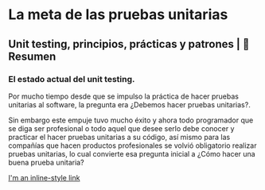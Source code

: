 # La meta de las pruebas unitarias

## Unit testing, principios, prácticas y patrones | 📖 Resumen

### El estado actual del unit testing.

Por mucho tiempo desde que se impulso la práctica de hacer pruebas unitarias al software, la pregunta era ¿Debemos hacer pruebas unitarias?.

Sin embargo este empuje tuvo mucho éxito y ahora todo programador que se diga ser profesional o todo aquel que desee serlo debe conocer y practicar
el hacer pruebas unitarias a su código, así mismo para las compañías que hacen productos profesionales se volvió obligatorio realizar pruebas unitarias,
lo cual convierte esa pregunta inicial a ¿Cómo hacer una buena prueba unitaria?

[I'm an inline-style link](https://www.google.com)
